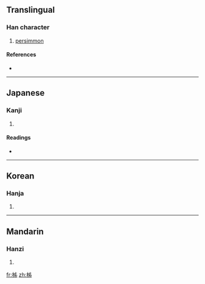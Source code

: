 ==Translingual==

===Han character===
{{Han char|rn=75|rad=木|as=05|sn=9|four=|canj=木中X竹 (DLXH)}}

# [[persimmon]]

====References====
* {{Han ref|kx=0521.121|dkj=14582|hdz=21173.110|uh=67F9|ud=26617}}

----

==Japanese==

===Kanji===
{{ja-kanji|grade=|rs=木05}}

# {{defn|Japanese}}

====Readings====
* {{ja-readings|on=[[し]] (shi)|kun=[[かき]] (kaki)}}

----

==Korean==

===Hanja===
{{ko-hanja|hangeul=시|eumhun=|rv=si|mr=si|y=si}}

# {{defn|Korean}}

----

==Mandarin==

===Hanzi===
{{cmn-hanzi|pin=[[shì]] ([[shi4]])|wg=shih<sup>4</sup>}}

# {{defn|Mandarin}}

[[fr:柹]]
[[zh:柹]]